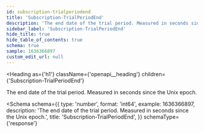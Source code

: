 ```yaml
---
id: subscription-trialperiodend
title: 'Subscription-TrialPeriodEnd'
description: 'The end date of the trial period. Measured in seconds since the Unix epoch.'
sidebar_label: 'Subscription-TrialPeriodEnd'
hide_title: true
hide_table_of_contents: true
schema: true
sample: 1636366897
custom_edit_url: null
---
```



<Heading
  as={'h1'}
  className={'openapi__heading'}
  children={'Subscription-TrialPeriodEnd'}
></Heading>

The end date of the trial period. Measured in seconds since the Unix epoch.

<Schema
  schema={{
    type: 'number',
    format: 'int64',
    example: 1636366897,
    description: 'The end date of the trial period. Measured in seconds since the Unix epoch.',
    title: 'Subscription-TrialPeriodEnd',
  }}
  schemaType={'response'}
></Schema>
